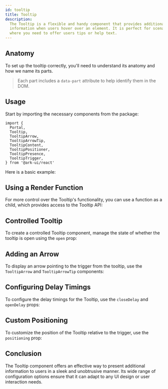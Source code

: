 ```yaml
---
id: tooltip
title: Tooltip
description:
  The Tooltip is a flexible and handy component that provides additional
  information when users hover over an element. It is perfect for scenarios
  where you need to offer users tips or help text.
---
```



## Anatomy

To set up the tooltip correctly, you'll need to understand its anatomy and how
we name its parts.

> Each part includes a `data-part` attribute to help identify them in the DOM.

<Anatomy id="tooltip" />

## Usage

Start by importing the necessary components from the package:

```tsx
import {
  Portal,
  Tooltip,
  TooltipArrow,
  TooltipArrowTip,
  TooltipContent,
  TooltipPositioner,
  TooltipPresence,
  TooltipTrigger,
} from '@ark-ui/react'
```

Here is a basic example:

<Story id="Basic" />

## Using a Render Function

For more control over the Tooltip's functionality, you can use a function as a
child, which provides access to the Tooltip API:

<Story id="RenderFn" />

## Controlled Tooltip

To create a controlled Tooltip component, manage the state of whether the
tooltip is open using the `open` prop:

<Story id="Controlled" />

## Adding an Arrow

To display an arrow pointing to the trigger from the tooltip, use the
`TooltipArrow` and `TooltipArrowTip` components:

<Story id="Arrow" />

## Configuring Delay Timings

To configure the delay timings for the Tooltip, use the `closeDelay` and
`openDelay` props:

<Story id="Timings" />

## Custom Positioning

To customize the position of the Tooltip relative to the trigger, use the
`positioning` prop:

<Story id="Positioning" />

## Conclusion

The Tooltip component offers an effective way to present additional information
to users in a sleek and unobtrusive manner. Its wide range of configuration
options ensure that it can adapt to any UI design or user interaction needs.
